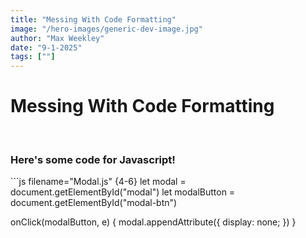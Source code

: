 ```yaml
---
title: "Messing With Code Formatting"
image: "/hero-images/generic-dev-image.jpg"
author: "Max Weekley"
date: "9-1-2025"
tags: [""]
---
```


<h1>Messing With Code Formatting</h1>
<br/>
<h3>Here's some code for Javascript!</h3>
```js filename="Modal.js"  {4-6}
let modal = document.getElementById("modal")
let modalButton = document.getElementById("modal-btn")

onClick(modalButton, e) {
    modal.appendAttribute({ display: none; })
}
```